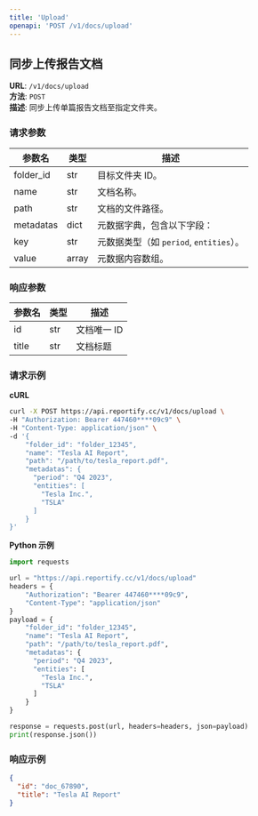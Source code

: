 ```yaml
---
title: 'Upload'
openapi: 'POST /v1/docs/upload'
---
```


## 同步上传报告文档

**URL**: `/v1/docs/upload`  
**方法**: `POST`  
**描述**: 同步上传单篇报告文档至指定文件夹。

### 请求参数
| 参数名       | 类型    | 描述                             |
|-----------|-------|--------------------------------|
| folder_id | str   | 目标文件夹 ID。                      |
| name      | str   | 文档名称。                          |
| path      | str   | 文档的文件路径。                       |
| metadatas | dict  | 元数据字典，包含以下字段：                  |
|   key     | str   | 元数据类型（如 `period`, `entities`）。 |
|   value   | array | 元数据内容数组。                       |

### 响应参数
| 参数名 | 类型 | 描述         |
|--------|------|--------------|
| id     | str  | 文档唯一 ID   |
| title  | str  | 文档标题      |

### 请求示例

**cURL**
```bash
curl -X POST https://api.reportify.cc/v1/docs/upload \
-H "Authorization: Bearer 447460****09c9" \
-H "Content-Type: application/json" \
-d '{
    "folder_id": "folder_12345",
    "name": "Tesla AI Report",
    "path": "/path/to/tesla_report.pdf",
    "metadatas": {
      "period": "Q4 2023",
      "entities": [
        "Tesla Inc.",
        "TSLA"
      ]
    }
}'
```

**Python 示例**
```python
import requests

url = "https://api.reportify.cc/v1/docs/upload"
headers = {
    "Authorization": "Bearer 447460****09c9",
    "Content-Type": "application/json"
}
payload = {
    "folder_id": "folder_12345",
    "name": "Tesla AI Report",
    "path": "/path/to/tesla_report.pdf",
    "metadatas": {
      "period": "Q4 2023",
      "entities": [
        "Tesla Inc.",
        "TSLA"
      ]
    }
}

response = requests.post(url, headers=headers, json=payload)
print(response.json())
```

### 响应示例
```json
{
  "id": "doc_67890",
  "title": "Tesla AI Report"
}
```

